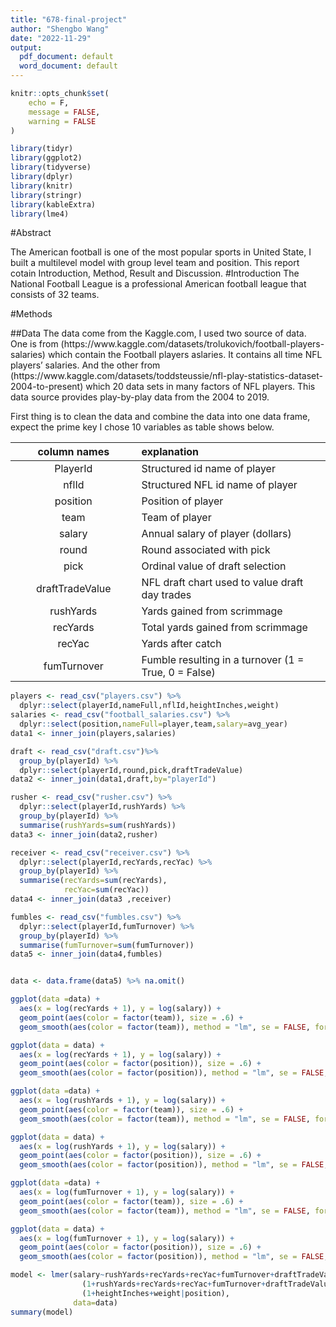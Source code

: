 ```yaml
---
title: "678-final-project"
author: "Shengbo Wang"
date: "2022-11-29"
output:
  pdf_document: default
  word_document: default
---
```


```r
knitr::opts_chunk$set(
	echo = F,
	message = FALSE,
	warning = FALSE
)
```

```r
library(tidyr)
library(ggplot2)
library(tidyverse)
library(dplyr)
library(knitr)
library(stringr)
library(kableExtra)
library(lme4)
```
#Abstract

The American football is one of the most popular sports in United State, 
I built a multilevel model with group level team and position.
This report cotain Introduction, Method, Result and Discussion.
#Introduction
The National Football League is a professional American football league that consists of 32 teams.

#Methods

##Data
The data come from the Kaggle.com, I used two source of data. One is from (https://www.kaggle.com/datasets/trolukovich/football-players-salaries) which contain the Football players aslaries. It contains all time NFL players' salaries.
And the other from (https://www.kaggle.com/datasets/toddsteussie/nfl-play-statistics-dataset-2004-to-present) which 20 data sets in many factors of NFL players. This data source  provides play-by-play data from the 2004 to 2019.

First thing is to clean the data and combine the data into one data frame, expect the prime key I chose 10 variables as table shows below.

| column names    | explanation                                         |
| :--:            | :-----                                              |
| PlayerId        | Structured id name of player                        |
| nflId           | Structured NFL id name of player                    |
| position        | Position of player                                  |
| team            | Team of player                                      |
| salary          | Annual salary of player (dollars)                   |
| round           | Round associated with pick                          |
| pick            | Ordinal value of draft selection                    |
| draftTradeValue | NFL draft chart used to value draft day trades      |
| rushYards       | Yards gained from scrimmage                         |
| recYards        | Total yards gained from scrimmage                   |
| recYac          | Yards after catch                                   |
| fumTurnover     | Fumble resulting in a turnover (1 = True, 0 = False)|


```r
players <- read_csv("players.csv") %>% 
  dplyr::select(playerId,nameFull,nflId,heightInches,weight)
salaries <- read_csv("football_salaries.csv") %>%
  dplyr::select(position,nameFull=player,team,salary=avg_year)
data1 <- inner_join(players,salaries) 

draft <- read_csv("draft.csv")%>%
  group_by(playerId) %>%
  dplyr::select(playerId,round,pick,draftTradeValue)
data2 <- inner_join(data1,draft,by="playerId") 
```

```r
rusher <- read_csv("rusher.csv") %>%
  dplyr::select(playerId,rushYards) %>% 
  group_by(playerId) %>%
  summarise(rushYards=sum(rushYards)) 
data3 <- inner_join(data2,rusher)

receiver <- read_csv("receiver.csv") %>% 
  dplyr::select(playerId,recYards,recYac) %>% 
  group_by(playerId) %>% 
  summarise(recYards=sum(recYards),
            recYac=sum(recYac))
data4 <- inner_join(data3 ,receiver)

fumbles <- read_csv("fumbles.csv") %>% 
  dplyr::select(playerId,fumTurnover) %>% 
  group_by(playerId) %>% 
  summarise(fumTurnover=sum(fumTurnover))
data5 <- inner_join(data4,fumbles)


data <- data.frame(data5) %>% na.omit()
```

```r
ggplot(data =data) + 
  aes(x = log(recYards + 1), y = log(salary)) + 
  geom_point(aes(color = factor(team)), size = .6) + 
  geom_smooth(aes(color = factor(team)), method = "lm", se = FALSE, formula = 'y ~ x')
```

```r
ggplot(data = data) + 
  aes(x = log(recYards + 1), y = log(salary)) + 
  geom_point(aes(color = factor(position)), size = .6) + 
  geom_smooth(aes(color = factor(position)), method = "lm", se = FALSE, formula = 'y ~ x')
```
```r
ggplot(data =data) + 
  aes(x = log(rushYards + 1), y = log(salary)) + 
  geom_point(aes(color = factor(team)), size = .6) + 
  geom_smooth(aes(color = factor(team)), method = "lm", se = FALSE, formula = 'y ~ x')
```

```r
ggplot(data = data) + 
  aes(x = log(rushYards + 1), y = log(salary)) + 
  geom_point(aes(color = factor(position)), size = .6) + 
  geom_smooth(aes(color = factor(position)), method = "lm", se = FALSE, formula = 'y ~ x')
```

```r
ggplot(data =data) + 
  aes(x = log(fumTurnover + 1), y = log(salary)) + 
  geom_point(aes(color = factor(team)), size = .6) + 
  geom_smooth(aes(color = factor(team)), method = "lm", se = FALSE, formula = 'y ~ x')
```

```r
ggplot(data = data) + 
  aes(x = log(fumTurnover + 1), y = log(salary)) + 
  geom_point(aes(color = factor(position)), size = .6) + 
  geom_smooth(aes(color = factor(position)), method = "lm", se = FALSE, formula = 'y ~ x')
```

```r
model <- lmer(salary~rushYards+recYards+recYac+fumTurnover+draftTradeValue+
                (1+rushYards+recYards+recYac+fumTurnover+draftTradeValue|team)+
                (1+heightInches+weight|position),
              data=data)
summary(model)
```


